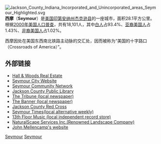 [[File:Jackson_County_Indiana_Incorporated_and_Unincorporated_areas_Seymour_Highlighted.svg|right]]
'''西摩'''（'''Seymour'''）是[[美国|美国]][[印第安纳州|印第安纳州]][[杰克逊县_(印第安纳州)|杰克逊县]]的一座城市，面积28.1平方公里。根据[[2000年美国人口普查|2000年美国人口普查]]，共有18,101人，其中[[白人|白人]]占93.4%、[[亚裔美国人|亚裔美国人]]占1.43%、[[非裔美国人|非裔美国人]]占1.02%。

西摩因处在美国东西南北铁路主动脉的交汇处，因而被称为“美国的十字路口（Crossroads of America）”。

==外部链接==
* [https://web.archive.org/web/20080901193201/http://www.hallandwoods.com/ Hall & Woods Real Estate]
* [http://www.seymourcity.com/ Seymour City Website] {{Wayback|url=http://www.seymourcity.com/ |date=20210117132036 }}
* [http://www.seymour.org/ Seymour Community Network]{{Wayback|url=http://www.seymour.org/ |date=20040623235907 }}
* [https://web.archive.org/web/20040615055228/http://www.japl.lib.in.us/ Jackson County Public Library]
* [http://www.tribtown.com/ The Tribune (local newspaper)] {{Wayback|url=http://www.tribtown.com/ |date=20210506101104 }}
* [http://www.thebanner.com/ The Banner (local newspaper)] {{Wayback|url=http://www.thebanner.com/ |date=20210125122525 }}
* [https://web.archive.org/web/20070930022604/http://www.jacksonredcross.org/ Jackson County Red Cross] 
* [https://web.archive.org/web/20061128074840/http://www.seymourtimes.com/ Seymour Times(local alternative weekly)]
* [http://www.myspace.com/13th_floor_music/ 13th Floor Music (local independent record store)] {{Wayback|url=http://www.myspace.com/13th_floor_music/ |date=20160408224046 }}
* [http://www.naturalscapeservices.com/ NaturalScape Services Inc.(Renowned Landscape Company)] {{Wayback|url=http://www.naturalscapeservices.com/ |date=20210224234608 }}
* [http://www.mellencamp.com John Mellencamp's website] {{Wayback|url=http://www.mellencamp.com/ |date=20210305204027 }}

{{Indiana-stub}}

[[Category:印第安纳州城市|Seymour]]
[[Category:傑克遜縣城市_(印第安納州)|Seymour]]